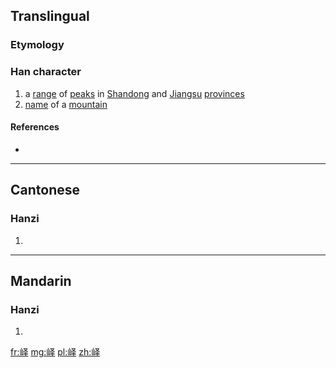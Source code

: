 {{also|嶧}}
==Translingual==

===Etymology===
{{Han simp|嶧|f=睪|t=𠬤}}

===Han character===
{{Han char|rn=46|rad=山|as=05|sn=8|four=|canj=UEQ|ids=⿰山𠬤}}

# a [[range]] of [[peak]]s in [[Shandong]] and [[Jiangsu]] [[province]]s
# [[name]] of a [[mountain]]

====References====
* {{Han ref|kx=0310.071|hdz=10769.080|uh=5CC4|ud=23748}}

----

==Cantonese==

===Hanzi===
{{yue-hanzi|jyut=[[jik6]]|y=yik6|tra=嶧}}

# {{defn|lang=yue|sort=山05}}

----

==Mandarin==

===Hanzi===
{{cmn-hanzi|tra=嶧|pin=[[yì]] ([[yi4]])|wg=i<sup>4</sup>}}

# {{defn|lang=cmn|sort=山05}}

[[fr:峄]]
[[mg:峄]]
[[pl:峄]]
[[zh:峄]]